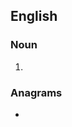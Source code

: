 ==English==

===Noun===
{{head|en|noun plural form}}

# {{plural of|ectodomain|lang=en}}

===Anagrams===
* {{anagrams|en|endosomatic}}